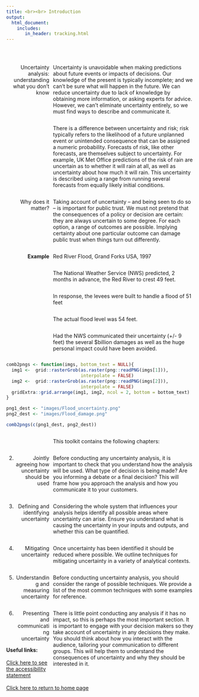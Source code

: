 ```yaml
---
title: <br><br> Introduction
output:
  html_document:
    includes:
       in_header: tracking.html
---
```



<style type="text/css">

#TOC {
margin-top: 100px;
}

.title{
padding-top: 75px;
}

.leftA{
float: left;
width: 100%;
font-weight: bold;
}

.rightA{
float:right;
width: 75%;
}

.leftB{
float: left;
width: 23%;
text-align: right;
}

.footer{
  position: relative; 
  margin-top: 450px; 
  height = 100px; 
  width: 100%;
  text-align: left
}

.
</style>

<div style="clear: both;"></div>

<br>

<div class = "leftB">
Uncertainty analysis: understanding what you don't know
</div>

<div class = "rightA">
Uncertainty is unavoidable when making predictions about future events or impacts of decisions. Our knowledge of the present is typically  incomplete; and we can’t be sure what will happen in the future. We can reduce uncertainty due to lack of knowledge by obtaining more information, or asking experts for advice. However, we can’t eliminate uncertainty entirely, so we must find ways to describe and communicate it.
</div>

<div class = "rightA">
There is a difference between uncertainty and risk; risk typically refers to the likelihood of a future unplanned event or unintended consequence that can be assigned a numeric probability. Forecasts of risk, like other forecasts, are themselves subject to uncertainty. For example, UK Met Office predictions of the risk of rain are uncertain as to whether it will rain at all, as well as uncertainty about how much it will rain. This uncertainty is described using a range from running several forecasts from equally likely initial conditions.
</div>

<div class = "rightA">
Taking account of uncertainty – and being seen to do so – is important for public trust. We must not pretend that the consequences of a policy or decision are certain: they are always uncertain to some degree. For each option, a range of outcomes are possible. Implying certainty about one particular outcome can damage public trust when things turn out differently.
</div>


<div class = "leftB">
Why does it matter?
</div>

<div class = "rightA">
Red River Flood, Grand Forks USA, 1997
</div>

<div class = "leftB">
<b>Example</b>
</div>

<div class = "rightA">
The National Weather Service (NWS) predicted, 2 months in advance, the Red River to crest 49 feet.
</div>

<div class = "rightA">
In response, the levees were built to handle a flood of 51 feet
</div>

<div class = "rightA">
The actual flood level was 54 feet.
</div>

<div class = "rightA">
Had the NWS communicated their uncertainty (+/- 9 feet) the several $billion damages as well as the huge personal impact could have been avoided.
</div>

<div style="clear: both;"></div>

```r

comb2pngs <- function(imgs, bottom_text = NULL){
  img1 <-  grid::rasterGrob(as.raster(png::readPNG(imgs[1])),
                            interpolate = FALSE)
  img2 <-  grid::rasterGrob(as.raster(png::readPNG(imgs[2])),
                            interpolate = FALSE)
  gridExtra::grid.arrange(img1, img2, ncol = 2, bottom = bottom_text)
}

png1_dest <- "images/Flood_uncertainty.png"
png2_dest <- "images/Flood_damage.png"

comb2pngs(c(png1_dest, png2_dest))


```


<div class = "rightA">
This toolkit contains the following chapters:
</div>

<div class = "rightA">
Before conducting any uncertainty analysis, it is important to check that you understand how the analysis will be used. What type of decision is being made? Are you informing a debate or a final decision? This will frame how you approach the analysis and how you communicate it to your customers. 
</div>

<div class = "leftB">
2. Jointly agreeing how uncertainty should be used
</div>

<div class = "rightA">
Considering the whole system that influences your analysis helps identify all possible areas where uncertainty can arise. Ensure you understand what is causing the uncertainty in your inputs and outputs, and whether this can be quantified.
</div>

<div class = "leftB">
3. Defining and identifying uncertainty
</div>

<div class = "rightA">
Once uncertainty has been identified it should be reduced where possible. We outline techniques for mitigating uncertainty in a variety of analytical contexts.
</div>

<div class = "leftB">
4. Mitigating uncertainty
</div>

<div class = "rightA">
Before conducting uncertainty analysis, you should consider the range of possible techniques. We provide a list of the most common techniques with some examples for reference.
</div>

<div class = "leftB">
5. Understanding and measuring uncertainty
</div>

<div class = "rightA">
There is little point conducting any analysis if it has no impact, so this is perhaps the most important section. It is important to engage with your decision makers so they take account of uncertainty in any decisions they make. You should think about how you interact with the audience, tailoring your communication to different groups. This will help them to understand the consequences of uncertainty and why they should be interested in it.
</div>

<div class = "leftB">
6. Presenting and communicating uncertainty
</div>

<div class="footer">
<b>Useful links:</b>
<br><br>
<a href="accessibility.html">Click here to see the accessibility statement</a>
<br><br>
<a href="index.html">Click here to return to home page</a>
</div>

